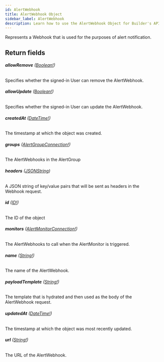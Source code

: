 ```yaml
---
id: AlertWebhook
title: AlertWebhook Object
sidebar_label: AlertWebhook
description: Learn how to use the AlertWebhook Object for Builder's API.
---
```


Represents a Webhook that is used for the purposes of alert notification.

## Return fields

###### <b>allowRemove</b> ([Boolean!](/composer/builder/api/schema/scalar/Boolean.mdx))

Specifies whether the signed-in User can remove the AlertWebhook.

###### <b>allowUpdate</b> ([Boolean!](/composer/builder/api/schema/scalar/Boolean.mdx))

Specifies whether the signed-in User can update the AlertWebhook.

###### <b>createdAt</b> ([DateTime!](/composer/builder/api/schema/scalar/DateTime.mdx))

The timestamp at which the object was created.

###### <b>groups</b> ([AlertGroupConnection!](/composer/builder/api/schema/object/AlertGroupConnection.mdx))

The AlertWebhooks in the AlertGroup

###### <b>headers</b> ([JSONString](/composer/builder/api/schema/scalar/JSONString.mdx))

A JSON string of key/value pairs that will be sent as headers in the Webhook request.

###### <b>id</b> ([ID!](/composer/builder/api/schema/scalar/ID.mdx))

The ID of the object

###### <b>monitors</b> ([AlertMonitorConnection!](/composer/builder/api/schema/object/AlertMonitorConnection.mdx))

The AlertWebhooks to call when the AlertMonitor is triggered.

###### <b>name</b> ([String!](/composer/builder/api/schema/scalar/String.mdx))

The name of the AlertWebhook.

###### <b>payloadTemplate</b> ([String!](/composer/builder/api/schema/scalar/String.mdx))

The template that is hydrated and then used as the body of the AlertWebhook request.

###### <b>updatedAt</b> ([DateTime!](/composer/builder/api/schema/scalar/DateTime.mdx))

The timestamp at which the object was most recently updated.

###### <b>url</b> ([String!](/composer/builder/api/schema/scalar/String.mdx))

The URL of the AlertWebhook.
